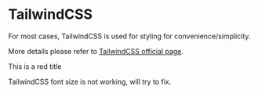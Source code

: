 
<Meta title='1. Intro/02. TailwindCSS' />

# TailwindCSS

For most cases, TailwindCSS is used for styling for convenience/simplicity.

More details please refer to [TailwindCSS official page](https://tailwindcss.com/).

<div class='w-full max-w-5xl p-4 bg-gray-400'>
  <div class='text-red-500 text-3xl'>This is a red title</div>
  <p class='text-5xl'>TailwindCSS font size is not working, will try to fix.</p>
</div>
